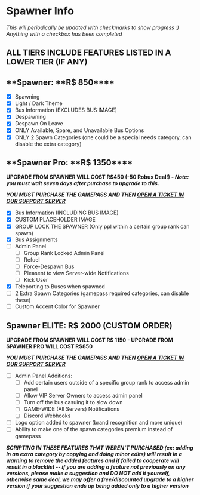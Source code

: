 # Spawner Info

_This will periodically be updated with checkmarks to show progress :)_
_Anything with a checkbox has been completed_

## ALL TIERS INCLUDE FEATURES LISTED IN A LOWER TIER (IF ANY)

## **Spawner: **R\$ 850\*\*\*\*

- [x] Spawning
- [x] Light / Dark Theme
- [x] Bus Information (EXCLUDES BUS IMAGE)
- [x] Despawning
- [x] Despawn On Leave
- [x] ONLY Available, Spare, and Unavailable Bus Options
- [x] ONLY 2 Spawn Categories (one could be a special needs category, can disable the extra category)

## **Spawner Pro: **R\$ 1350\*\*\*\*

**UPGRADE FROM SPAWNER WILL COST R\$450 (-50 Robux Deal!) _- Note: you must wait seven days after purchase to upgrade to this._**

**_YOU MUST PURCHASE THE GAMEPASS AND THEN [OPEN A TICKET IN OUR SUPPORT SERVER](https://discord.gg/XvjHuZfKuD)_**

- [x] Bus Information (INCLUDING BUS IMAGE)
- [x] CUSTOM PLACEHOLDER IMAGE
- [x] GROUP LOCK THE SPAWNER (Only ppl within a certain group rank can spawn)
- [x] Bus Assignments
- [ ] Admin Panel
  - [ ] Group Rank Locked Admin Panel
  - [ ] Refuel
  - [ ] Force-Despawn Bus
  - [ ] Pleasent to view Server-wide Notifications
  - [ ] Kick User
- [x] Teleporting to Buses when spawned
- [ ] 2 Extra Spawn Categories (gamepass required categories, can disable these)
- [ ] Custom Accent Color for Spawner

## Spawner ELITE: **R\$ 2000 (CUSTOM ORDER)**

**UPGRADE FROM SPAWNER WILL COST R$ 1150 - UPGRADE FROM SPAWNER PRO WILL COST R$850**

**_YOU MUST PURCHASE THE GAMEPASS AND THEN [OPEN A TICKET IN OUR SUPPORT SERVER](https://discord.gg/XvjHuZfKuD)_**

- [ ] Admin Panel Additions:
  - [ ] Add certain users outside of a specific group rank to access admin panel
  - [ ] Allow VIP Server Owners to access admin panel
  - [ ] Turn off the bus casuing it to slow down
  - [ ] GAME-WIDE (All Servers) Notifications
  - [ ] Discord Webhooks
- [ ] Logo option added to spawner (brand recognition and more unique)
- [ ] Ability to make one of the spawn categories premium instead of gamepass

**_SCRIPTING IN THESE FEATURES THAT WEREN'T PURCHASED (ex: adding in an extra category by copying and doing minor edits) will result in a warning to remove the added features and if failed to cooperate will result in a blacklist -- if you are adding a feature not previously on any versions, please make a suggestion and DO NOT add it yourself, otherwise same deal, we may offer a free/discounted upgrade to a higher version if your suggestion ends up being added only to a higher version_**
